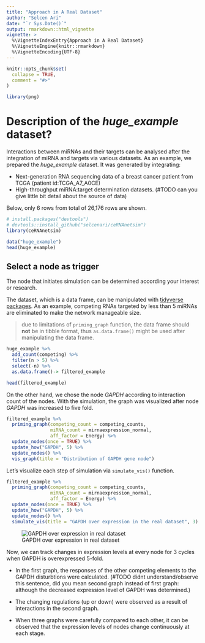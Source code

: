 ```yaml
---
title: "Approach in A Real Dataset"
author: "Selcen Ari"
date: "`r Sys.Date()`"
output: rmarkdown::html_vignette
vignette: >
  %\VignetteIndexEntry{Approach in A Real Dataset}
  %\VignetteEngine{knitr::rmarkdown}
  %\VignetteEncoding{UTF-8}
---
```



```r
knitr::opts_chunk$set(
  collapse = TRUE,
  comment = "#>"
)
```

```r
library(png)

```

# Description of the *huge_example* dataset?

Interactions between miRNAs and their targets can be analysed after the integration of miRNA and targets via various datasets. As an example, we prepared the *huge_example* dataset. It was generated by integrating:

* Next-generation RNA sequencing data of a breast cancer patient from TCGA (patient id:TCGA_A7_A0CE) 
* High-throughput miRNA:target determination datasets. (#TODO can you give little bit detail about the source of data)

Below, only 6 rows from total of 26,176 rows are shown.

```r
# install.packages("devtools")
# devtools::install_github("selcenari/ceRNAnetsim")
library(ceRNAnetsim)

data("huge_example")
head(huge_example)
```

## Select a node as trigger

The node that initiates simulation can be determined according your interest or research.

The dataset, which is a data frame, can be manipulated with [tidyverse packages](https://www.tidyverse.org/packages/). As an example, competing RNAs targeted by less than 5 miRNAs are eliminated to make the network manageable size.

> due to limitations of `priming_graph` function, the data frame should **not** be in tibble format, thus `as.data.frame()` might be used after manipulating the data frame.

```r
huge_example %>%
  add_count(competing) %>%
  filter(n > 5) %>%
  select(-n) %>% 
  as.data.frame()-> filtered_example

head(filtered_example)
```

On the other hand, we chose the node *GAPDH* according to interaction count of the nodes. With the simulation, the graph was visualized after node *GAPDH* was increased to five fold.

```r
filtered_example %>%
  priming_graph(competing_count = competing_counts, 
                miRNA_count = mirnaexpression_normal, 
                aff_factor = Energy) %>%
  update_nodes(once = TRUE) %>%
  update_how("GAPDH", 5) %>%
  update_nodes() %>%
  vis_graph(title = "Distribution of GAPDH gene node")
```

Let's visualize each step of simulation via `simulate_vis()` function.

```r
filtered_example %>%
  priming_graph(competing_count = competing_counts, 
                miRNA_count = mirnaexpression_normal, 
                aff_factor = Energy) %>%
  update_nodes(once = TRUE) %>%
  update_how("GAPDH", 5) %>%
  update_nodes() %>%
  simulate_vis(title = "GAPDH over expression in the real dataset", 3)
```

![GAPDH over expression in real dataset](gifs/realexample.gif)

Now, we can track changes in expression levels at every node for 3 cycles when GAPDH is overexpressed 5-fold.

- In the first graph, the responses of the other competing elements to the GAPDH disturbtions were calculated. (#TODO didnt understand/observe this sentence, did you mean second graph instead of first graph: although the decreased expression level of GAPDH was determined.)

- The changing regulations (up or down) were observed as a result of interactions in the second graph.

- When three graphs were carefully compared to each other, it can be observed that the expression levels of nodes change continuously at each stage.
